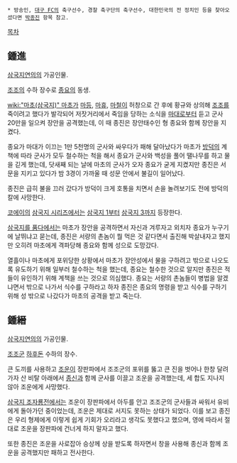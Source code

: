  * 방송인, [[대구 FC]]의 축구선수, 경찰 축구단의 축구선수, 대한민국의 전 정치인 등을 찾아오셨다면 [[박종진]] 항목 참고.

[[목차]]
== 鍾進 ==
[[삼국지연의]]의 가공인물.

[[조조]]의 수하 장수로 [[종요]]의 동생.

[[wiki:"마초(삼국지)" 마초]]가 [[마등]], [[마휴]], [[마철]]이 허창으로 간 후에 황규와 상의해 [[조조]]를 죽이려고 했다가 발각되어 저잣거리에서 죽임을 당하는 소식을 [[마대]]로부터 듣고 군사 20만을 일으켜 장안을 공격했는데, 이 때 종진은 장안태수인 형 종요와 함께 장안을 지켰다.

종요가 마대가 이끄는 1만 5천명의 군사와 싸우다가 패해 달아났다가 마초가 [[방덕]]의 계책에 따라 군사가 모두 철수하는 척을 해서 종요가 군사와 백성을 풀어 땔나무를 하고 물을 긷게 했는데, 닷새째 되는 날에 마초의 군사가 오자 종요가 굳게 지켰지만 종진은 서문을 지키고 있다가 밤 3경이 가까울 때 성문 안에서 불길이 일어났다.

종진은 급히 불을 끄러 갔다가 방덕이 크게 호통을 치면서 손을 놀려보기도 전에 방덕의 칼에 사망한다.

[[코에이]]의 [[삼국지 시리즈]]에서는 [[삼국지 1]]부터 [[삼국지 3]]까지 등장한다.

[[삼국지를 품다]]에서는 마초가 장안을 공격하면서 자신과 겨루자고 외치자 종요가 누구기에 날뛰냐고 묻는데, 종진은 서량의 촌놈이 뭘 먹은 것 같다면서 출진해 박살내자고 했지만 오히려 마초에게 격파당해 종요와 함께 성으로 도망갔다.

열흘이나 마초에게 포위당한 상황에서 마초가 장안성에서 물을 구하려고 밖으로 나오도록 유도하기 위해 일부러 철수하는 척을 했는데, 종요는 철수한 것으로 알지만 종진은 적들이 유인하기 위해 계책을 쓰는 것으로 의심했다. 종요는 서량의 촌놈들이 병법을 알겠냐면서 밖으로 나가서 식수를 구하라고 하자 종진은 종요의 명령을 받고 식수를 구하기 위해 성 밖으로 나갔다가 마초의 공격을 받고 죽는다.

== 鍾縉 ==
[[삼국지연의]]의 가공인물.

[[조조]]군 [[하후돈]] 수하의 장수.

큰 도끼를 사용하고 [[조운]]이 장판파에서 조조군의 포위를 뚫고 큰 진을 벗어나 한창 달려가자 산 비탈 아래에서 [[종신]]과 함께 군사를 이끌고 조운을 공격했는데, 세 합도 지나지 않아 조운에게 사망했다.

[[삼국지 조자룡전]]에서는 조운이 장판파에서 아두를 안고 조조군의 군사들과 싸워서 유비에게 돌아가던 중이었는데, 조운은 제대로 서지도 못하는 상태가 되었다. 이를 보고 종진은 우리 형제에게 이렇게 쉽게 기회가 오리라고 생각도 못했다고 했으며, 영에 따라서 절대로 조운을 장판파에 건너게 하지 말자고 했다.

또한 종진은 조운을 사로잡아 승상께 상을 받도록 하자면서 창을 사용해 종신과 함께 조운을 공격했지만 패하고 전사한다.
